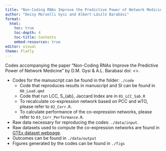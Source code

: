 ```yaml
---
title: "Non-Coding RNAs Improve the Predictive Power of Network Medicine"
author: "Deisy Morselli Gysi and Albert-László Barabási"
format: 
  html:
    toc: true
    toc-depth: 4
    toc-title: Contents
    embed-resources: true
editor: visual
theme: Flatly
---
```


Codes accompanying the paper "Non-Coding RNAs Improve the Predictive Power of Network Medicine" by D.M. Gysi & A.L. Barabasi doi: \<\>.

-   Codes for the manuscript can be found in the folder: `./code`
    -   Code that reproduces results in manuscript and SI can be found in `00_Load.qmd`
    -   Code that run LCC, S\_{ab}, Jaccard Index are in `01_LCC_Sab.R`
    -   To recalculate co-expression network based on PCC and wTO, please refer to `02_Corr.R`.
    -   To calculate performance of the co-expression networks, please refer to `03_Corr_Performance.R`.
-   Raw data necessary for reproducing the codes: `./data/input`.
-   Raw datasets used to compute the co-expression networks are found in [GTEx dataset webpage](https://www.gtexportal.org/home/datasets "GTEx dataset webpage").
-   Outcomes can be found in `./data/output`
-   Figures generated by the codes can be found in `./figs`

